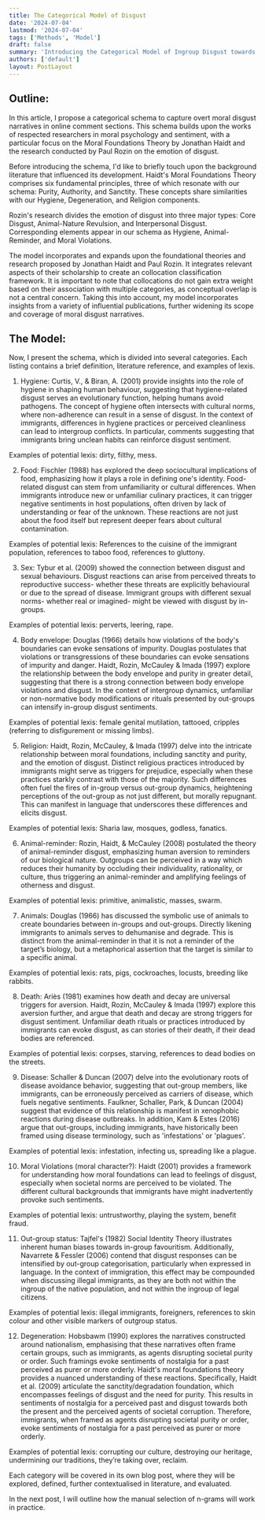 ```yaml
---
title: The Categorical Model of Disgust
date: '2024-07-04'
lastmod: '2024-07-04'
tags: ['Methods', 'Model']
draft: false
summary: 'Introducing the Categorical Model of Ingroup Disgust towards Outgroups.'
authors: ['default']
layout: PostLayout
---
```


## Outline:

In this article, I propose a categorical schema to capture overt moral disgust narratives in online comment sections. This schema builds upon the works of respected researchers in moral psychology and sentiment, with a particular focus on the Moral Foundations Theory by Jonathan Haidt and the research conducted by Paul Rozin on the emotion of disgust.

Before introducing the schema, I'd like to briefly touch upon the background literature that influenced its development. Haidt's Moral Foundations Theory comprises six fundamental principles, three of which resonate with our schema: Purity, Authority, and Sanctity. These concepts share similarities with our Hygiene, Degeneration, and Religion components.

Rozin's research divides the emotion of disgust into three major types: Core Disgust, Animal-Nature Revulsion, and Interpersonal Disgust. Corresponding elements appear in our schema as Hygiene, Animal-Reminder, and Moral Violations.

The model incorporates and expands upon the foundational theories and research proposed by Jonathan Haidt and Paul Rozin. It integrates relevant aspects of their scholarship to create an collocation classification framework. It is important to note that collocations do not gain extra weight based on their association with multiple categories, as conceptual overlap is not a central concern. Taking this into account, my model incorporates insights from a variety of influential publications, further widening its scope and coverage of moral disgust narratives.

## The Model:
Now, I present the schema, which is divided into several categories. Each listing contains a brief definition, literature reference, and examples of lexis.

  1.  Hygiene: Curtis, V., & Biran, A. (2001) provide insights into the role of hygiene in shaping human behaviour, suggesting that hygiene-related disgust serves an evolutionary function, helping humans avoid pathogens. The concept of hygiene often intersects with cultural norms, where non-adherence can result in a sense of disgust. In the context of immigrants, differences in hygiene practices or perceived cleanliness can lead to intergroup conflicts. In particular, comments suggesting that immigrants bring unclean habits can reinforce disgust sentiment.

  Examples of potential lexis: dirty, filthy, mess.

  2. Food: Fischler (1988) has explored the deep sociocultural implications of food, emphasizing how it plays a role in defining one's identity. Food-related disgust can stem from unfamiliarity or cultural differences. When immigrants introduce new or unfamiliar culinary practices, it can trigger negative sentiments in host populations, often driven by lack of understanding or fear of the unknown. These reactions are not just about the food itself but represent deeper fears about cultural contamination. 
  
  Examples of potential lexis: References to the cuisine of the immigrant population, references to taboo food, references to gluttony.

  3. Sex: Tybur et al. (2009) showed the connection between disgust and sexual behaviours. Disgust reactions can arise from perceived threats to reproductive success- whether these threats are explicitly behavioural or due to the spread of disease. Immigrant groups with different sexual norms- whether real or imagined- might be viewed with disgust by in-groups.

  Examples of potential lexis: perverts, leering, rape.

  4. Body envelope: Douglas (1966) details how violations of the body's boundaries can evoke sensations of impurity. Douglas postulates that violations or transgressions of these boundaries can evoke sensations of impurity and danger. Haidt, Rozin, McCauley & Imada (1997) explore the relationship between the body envelope and purity in greater detail, suggesting that there is a strong connection between body envelope violations and disgust. In the context of intergroup dynamics, unfamiliar or non-normative body modifications or rituals presented by out-groups can intensify in-group disgust sentiments.

  Examples of potential lexis: female genital mutilation, tattooed, cripples (referring to disfigurement or missing limbs).

  5. Religion: Haidt, Rozin, McCauley, & Imada (1997) delve into the intricate relationship between moral foundations, including sanctity and purity, and the emotion of disgust. Distinct religious practices introduced by immigrants might serve as triggers for prejudice, especially when these practices starkly contrast with those of the majority. Such differences often fuel the fires of in-group versus out-group dynamics, heightening perceptions of the out-group as not just different, but morally repugnant. This can manifest in language that underscores these differences and elicits disgust. 
  
  Examples of potential lexis: Sharia law, mosques, godless, fanatics.

  6. Animal-reminder: Rozin, Haidt, & McCauley (2008) postulated the theory of animal-reminder disgust, emphasizing human aversion to reminders of our biological nature. Outgroups can be perceived in a way which reduces their humanity by occluding their individuality, rationality, or culture, thus triggering an animal-reminder and amplifying feelings of otherness and disgust.

  Examples of potential lexis: primitive, animalistic, masses, swarm.

  7. Animals: Douglas (1966) has discussed the symbolic use of animals to create boundaries between in-groups and out-groups. Directly likening immigrants to animals serves to dehumanise and degrade. This is distinct from the animal-reminder in that it is not a reminder of the target’s biology, but a metaphorical assertion that the target is similar to a specific animal. 

  Examples of potential lexis: rats, pigs, cockroaches, locusts, breeding like rabbits.

  8. Death: Ariès (1981) examines how death and decay are universal triggers for aversion. Haidt, Rozin, McCauley & Imada (1997) explore this aversion further, and argue that death and decay are strong triggers for disgust sentiment. Unfamiliar death rituals or practices introduced by immigrants can evoke disgust, as can stories of their death, if their dead bodies are referenced. 

  Examples of potential lexis: corpses, starving, references to dead bodies on the streets.

  9. Disease: Schaller & Duncan (2007) delve into the evolutionary roots of disease avoidance behavior, suggesting that out-group members, like immigrants, can be erroneously perceived as carriers of disease, which fuels negative sentiments. Faulkner, Schaller, Park, & Duncan (2004) suggest that evidence of this relationship is manifest in xenophobic reactions during disease outbreaks. In addition, Kam & Estes (2016) argue that out-groups, including immigrants, have historically been framed using disease terminology, such as 'infestations' or 'plagues'. 

  Examples of potential lexis: infestation, infecting us, spreading like a plague.

  10. Moral Violations (moral character?): Haidt (2001) provides a framework for understanding how moral foundations can lead to feelings of disgust, especially when societal norms are perceived to be violated. The different cultural backgrounds that immigrants have might inadvertently provoke such sentiments. 

  Examples of potential lexis: untrustworthy, playing the system, benefit fraud.

  11. Out-group status: Tajfel's (1982) Social Identity Theory illustrates inherent human biases towards in-group favouritism. Additionally, Navarrete & Fessler (2006) contend that disgust responses can be intensified by out-group categorisation, particularly when expressed in language. In the context of immigration, this effect may be compounded when discussing illegal immigrants, as they are both not within the ingroup of the native population, and not within the ingroup of legal citizens.

  Examples of potential lexis: illegal immigrants, foreigners, references to skin colour and other visible markers of outgroup status.

  12. Degeneration: Hobsbawm (1990) explores the narratives constructed around nationalism, emphasising that these narratives often frame certain groups, such as immigrants, as agents disrupting societal purity or order. Such framings evoke sentiments of nostalgia for a past perceived as purer or more orderly. Haidt's moral foundations theory provides a nuanced understanding of these reactions. Specifically, Haidt et al. (2009) articulate the sanctity/degradation foundation, which encompasses feelings of disgust and the need for purity. This results in sentiments of nostalgia for a perceived past and disgust towards both the present and the perceived agents of societal corruption. Therefore, immigrants, when framed as agents disrupting societal purity or order, evoke sentiments of nostalgia for a past perceived as purer or more orderly.

  Examples of potential lexis: corrupting our culture, destroying our heritage, undermining our traditions, they’re taking over, reclaim.

Each category will be covered in its own blog post, where they will be explored, defined, further contextualised in literature, and evaluated.

In the next post, I will outline how the manual selection of n-grams will work in practice.